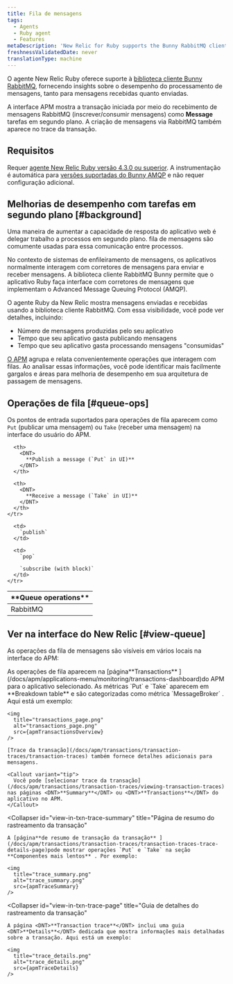 ```yaml
---
title: Fila de mensagens
tags:
  - Agents
  - Ruby agent
  - Features
metaDescription: 'New Relic for Ruby supports the Bunny RabbitMQ client library, giving you insight into the performance of your message processing.'
freshnessValidatedDate: never
translationType: machine
---
```





O agente New Relic Ruby oferece suporte à [biblioteca cliente Bunny RabbitMQ](https://rubygems.org/gems/bunny), fornecendo insights sobre o desempenho do processamento de mensagens, tanto para mensagens recebidas quanto enviadas.

A interface APM mostra a transação iniciada por meio do recebimento de mensagens RabbitMQ (inscrever/consumir mensagens) como <DNT>**Message**</DNT> tarefas em segundo plano. A criação de mensagens via RabbitMQ também aparece no trace da transação.

## Requisitos

Requer [agente New Relic Ruby versão 4.3.0 ou superior](/docs/release-notes/agent-release-notes/ruby-release-notes). A instrumentação é automática para [versões suportadas do Bunny AMQP](/docs/agents/ruby-agent/getting-started/ruby-agent-requirements-supported-frameworks#other) e não requer configuração adicional.

## Melhorias de desempenho com tarefas em segundo plano [#background]

Uma maneira de aumentar a capacidade de resposta do aplicativo web é delegar trabalho a processos em segundo plano. fila de mensagens são comumente usadas para essa comunicação entre processos.

No contexto de sistemas de enfileiramento de mensagens, os aplicativos normalmente interagem com corretores de mensagens para enviar e receber mensagens. A biblioteca cliente RabbitMQ Bunny permite que o aplicativo Ruby faça interface com corretores de mensagens que implementam o Advanced Message Queuing Protocol (AMQP).

O agente Ruby da New Relic mostra mensagens enviadas e recebidas usando a biblioteca cliente RabbitMQ. Com essa visibilidade, você pode ver detalhes, incluindo:

* Número de mensagens produzidas pelo seu aplicativo
* Tempo que seu aplicativo gasta publicando mensagens
* Tempo que seu aplicativo gasta processando mensagens "consumidas"

[O APM](#view-queue) agrupa e relata convenientemente operações que interagem com filas. Ao analisar essas informações, você pode identificar mais facilmente gargalos e áreas para melhoria de desempenho em sua arquitetura de passagem de mensagens.

## Operações de fila [#queue-ops]

Os pontos de entrada suportados para operações de fila aparecem como `Put` (publicar uma mensagem) ou `Take` (receber uma mensagem) na interface do usuário do APM.

<table>
  <thead>
    <tr>
      <th width={150}>
        <DNT>
          **Queue operations**
        </DNT>
      </th>

      <th>
        <DNT>
          **Publish a message (`Put` in UI)**
        </DNT>
      </th>

      <th>
        <DNT>
          **Receive a message (`Take` in UI)**
        </DNT>
      </th>
    </tr>
  </thead>

  <tbody>
    <tr>
      <td>
        RabbitMQ
      </td>

      <td>
        `publish`
      </td>

      <td>
        `pop`

        `subscribe (with block)`
      </td>
    </tr>
  </tbody>
</table>

## Ver na interface do New Relic [#view-queue]

As operações da fila de mensagens são visíveis em vários locais na interface do APM:

<CollapserGroup>
  <Collapser
    id="view-in-txn-page"
    title="Página de transação"
  >
    As operações de fila aparecem na [página<DNT>**Transactions**</DNT> ](/docs/apm/applications-menu/monitoring/transactions-dashboard)do APM para o aplicativo selecionado. As métricas `Put` e `Take` aparecem em <DNT>**Breakdown table**</DNT> e são categorizadas como métrica `MessageBroker` . Aqui está um exemplo:

    <img
      title="transactions_page.png"
      alt="transactions_page.png"
      src={apmTransactionsOverview}
    />

    [Trace da transação](/docs/apm/transactions/transaction-traces/transaction-traces) também fornece detalhes adicionais para mensagens.

    <Callout variant="tip">
      Você pode [selecionar trace da transação](/docs/apm/transactions/transaction-traces/viewing-transaction-traces) nas páginas <DNT>**Summary**</DNT> ou <DNT>**Transactions**</DNT> do aplicativo no APM.
    </Callout>
  </Collapser>

  <Collapser
    id="view-in-txn-trace-summary"
    title="Página de resumo do rastreamento da transação"
  >
    A [página**de resumo de transação da transação** ](/docs/apm/transactions/transaction-traces/transaction-traces-trace-details-page)pode mostrar operações `Put` e `Take` na seção **Componentes mais lentos** . Por exemplo:

    <img
      title="trace_summary.png"
      alt="trace_summary.png"
      src={apmTraceSummary}
    />
  </Collapser>

  <Collapser
    id="view-in-txn-trace-page"
    title="Guia de detalhes do rastreamento da transação"
  >
    A página <DNT>**Transaction trace**</DNT> inclui uma guia <DNT>**Details**</DNT> dedicada que mostra informações mais detalhadas sobre a transação. Aqui está um exemplo:

    <img
      title="trace_details.png"
      alt="trace_details.png"
      src={apmTraceDetails}
    />
  </Collapser>
</CollapserGroup>